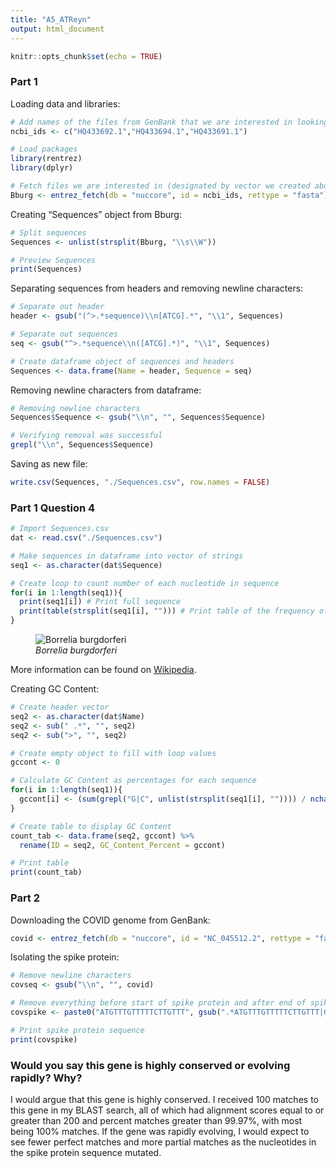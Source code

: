 ---
title: "A5_ATReyn"
output: html_document
---

```{r setup, include=FALSE}
knitr::opts_chunk$set(echo = TRUE)
```

 

### Part 1

Loading data and libraries:
```{r}
# Add names of the files from GenBank that we are interested in looking at to a vector we can call upon
ncbi_ids <- c("HQ433692.1","HQ433694.1","HQ433691.1")

# Load packages
library(rentrez) 
library(dplyr)

# Fetch files we are interested in (designated by vector we created above) from Nucleotide database in FASTA format
Bburg <- entrez_fetch(db = "nuccore", id = ncbi_ids, rettype = "fasta")

```

Creating "Sequences" object from Bburg:
```{r}
# Split sequences
Sequences <- unlist(strsplit(Bburg, "\\s\\W"))

# Preview Sequences
print(Sequences)

```

Separating sequences from headers and removing newline characters:
```{r}
# Separate out header
header <- gsub("(^>.*sequence)\\n[ATCG].*", "\\1", Sequences)

# Separate out sequences
seq <- gsub("^>.*sequence\\n([ATCG].*)", "\\1", Sequences)

# Create dataframe object of sequences and headers
Sequences <- data.frame(Name = header, Sequence = seq)

```

Removing newline characters from dataframe:
```{r}

# Removing newline characters
Sequences$Sequence <- gsub("\\n", "", Sequences$Sequence)

# Verifying removal was successful
grepl("\\n", Sequences$Sequence)


```

Saving as new file:
```{r}

write.csv(Sequences, "./Sequences.csv", row.names = FALSE)

```


### Part 1 Question 4

```{r}

# Import Sequences.csv
dat <- read.csv("./Sequences.csv")

# Make sequences in dataframe into vector of strings
seq1 <- as.character(dat$Sequence)

# Create loop to count number of each nucleotide in sequence
for(i in 1:length(seq1)){
  print(seq1[i]) # Print full sequence
  print(table(strsplit(seq1[i], ""))) # Print table of the frequency of each nucleotide
}


```

![*Borrelia burgdorferi*](C:/Users/tripl/Documents/Coursework/5th Year/BIOL 432/Week 6/image.jpg)

More information can be found on [Wikipedia](https://en.wikipedia.org/wiki/Borrelia_burgdorferi).

Creating GC Content:
```{r}

# Create header vector
seq2 <- as.character(dat$Name)
seq2 <- sub(" .*", "", seq2) 
seq2 <- sub(">", "", seq2)

# Create empty object to fill with loop values
gccont <- 0

# Calculate GC Content as percentages for each sequence
for(i in 1:length(seq1)){
  gccont[i] <- (sum(grepl("G|C", unlist(strsplit(seq1[i], "")))) / nchar(seq1[i])) * 100 # Divide sum of GC by length of sequence to get percent
}

# Create table to display GC Content
count_tab <- data.frame(seq2, gccont) %>% 
  rename(ID = seq2, GC_Content_Percent = gccont)

# Print table
print(count_tab)


```



### Part 2

Downloading the COVID genome from GenBank:
```{r}

covid <- entrez_fetch(db = "nuccore", id = "NC_045512.2", rettype = "fasta")

```

Isolating the spike protein:
```{r}

# Remove newline characters
covseq <- gsub("\\n", "", covid)

# Remove everything before start of spike protein and after end of spike protein
covspike <- paste0("ATGTTTGTTTTTCTTGTTT", gsub(".*ATGTTTGTTTTTCTTGTTT|GTCAAATTACATTACACATAA.*", "", covseq), "GTCAAATTACATTACACATAA")

# Print spike protein sequence
print(covspike)

```

### Would you say this gene is highly conserved or evolving rapidly? Why?

I would argue that this gene is highly conserved. I received 100 matches to this gene in my BLAST search, all of which had alignment scores equal to or greater than 200 and percent matches greater than 99.97%, with most being 100% matches. If the gene was rapidly evolving, I would expect to see fewer perfect matches and more partial matches as the nucleotides in the spike protein sequence mutated.






































